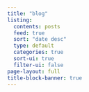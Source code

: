 ```yaml
---
title: "blog"
listing:
  contents: posts
  feed: true
  sort: "date desc"
  type: default
  categories: true
  sort-ui: true
  filter-ui: false
page-layout: full
title-block-banner: true
---
```



